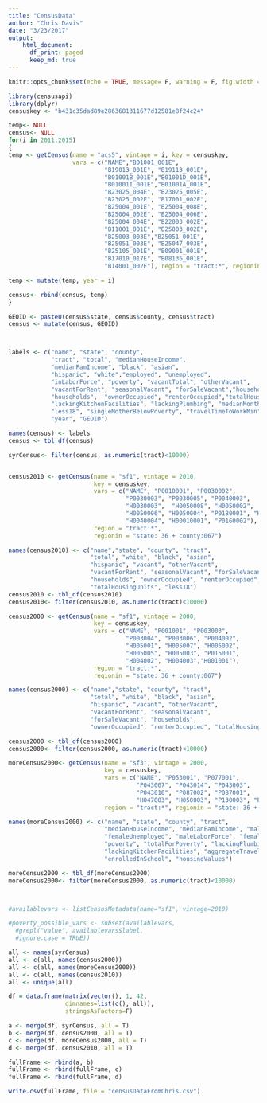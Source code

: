 ```yaml
---
title: "CensusData"
author: "Chris Davis"
date: "3/23/2017"
output: 
    html_document:
      df_print: paged
      keep_md: true
---
```


```r
knitr::opts_chunk$set(echo = TRUE, message= F, warning = F, fig.width = 10, fig.height = 10)
```

```r
library(censusapi)
library(dplyr)
censuskey <- "b431c35dad89e2863681311677d12581e8f24c24"

temp<- NULL
census<- NULL
for(i in 2011:2015)
{
temp <- getCensus(name = "acs5", vintage = i, key = censuskey, 
                  vars = c("NAME","B01001_001E", 
                           "B19013_001E", "B19113_001E", 
                           "B01001B_001E","B01001D_001E",
                           "B01001I_001E","B01001A_001E",
                           "B23025_004E", "B23025_005E", 
                           "B23025_002E", "B17001_002E", 
                           "B25004_001E", "B25004_008E", 
                           "B25004_002E", "B25004_006E", 
                           "B25004_004E", "B22003_002E", 
                           "B11001_001E", "B25003_002E", 
                           "B25003_003E","B25051_001E", 
                           "B25051_003E", "B25047_003E", 
                           "B25105_001E", "B09001_001E", 
                           "B17010_017E", "B08136_001E", 
                           "B14001_002E"), region = "tract:*", regionin = "state: 36 + county:067")

temp <- mutate(temp, year = i)

census<- rbind(census, temp)
}

GEOID <- paste0(census$state, census$county, census$tract)
census <- mutate(census, GEOID)



labels <- c("name", "state", "county", 
            "tract", "total", "medianHouseIncome", 
            "medianFamIncome", "black", "asian", 
            "hispanic", "white","employed", "unemployed", 
            "inLaborForce", "poverty", "vacantTotal", "otherVacant", 
            "vacantForRent", "seasonalVacant", "forSaleVacant","householdReceivedSnap",
            "households",  "ownerOccupied", "renterOccupied","totalHousingUnits",
            "lackingKitchenFacilities", "lackingPlumbing", "medianMonthlyHousingCosts",
            "less18", "singleMotherBelowPoverty", "travelTimeToWorkMin", "enrolledInSchool", 
            "year", "GEOID")

names(census) <- labels
census <- tbl_df(census)

syrCensus<- filter(census, as.numeric(tract)<10000)


census2010 <- getCensus(name = "sf1", vintage = 2010, 
                        key = censuskey,
                        vars = c("NAME", "P0010001", "P0030002", 
                                 "P0030003", "P0030005", "P0040003", 
                                 "H0030003",  "H0050008", "H0050002", 
                                 "H0050006", "H0050004", "P0180001", "H0140002", 
                                 "H0040004", "H00010001", "P0160002"),
                        region = "tract:*", 
                        regionin = "state: 36 + county:067")

names(census2010) <- c("name","state", "county", "tract",
                       "total", "white", "black", "asian", 
                       "hispanic", "vacant", "otherVacant", 
                       "vacantForRent", "seasonalVacant", "forSaleVacant",
                       "households", "ownerOccupied", "renterOccupied", 
                       "totalHousingUnits", "less18")
census2010 <- tbl_df(census2010)
census2010<- filter(census2010, as.numeric(tract)<10000)

census2000 <- getCensus(name = "sf1", vintage = 2000, 
                        key = censuskey, 
                        vars = c("NAME", "P001001", "P003003", 
                                 "P003004", "P003006", "P004002", 
                                 "H005001", "H005007", "H005002", 
                                 "H005005", "H005003", "P015001", 
                                 "H004002", "H004003","H001001"), 
                        region = "tract:*", 
                        regionin = "state: 36 + county:067")

names(census2000) <- c("name","state", "county", "tract",
                       "total", "white", "black", "asian", 
                       "hispanic", "vacant", "otherVacant", 
                       "vacantForRent", "seasonalVacant", 
                       "forSaleVacant", "households", 
                       "ownerOccupied", "renterOccupied", "totalHousingUnits")

census2000 <- tbl_df(census2000)
census2000<- filter(census2000, as.numeric(tract)<10000)

moreCensus2000<- getCensus(name = "sf3", vintage = 2000, 
                           key = censuskey,
                           vars = c("NAME", "P053001", "P077001",
                                    "P043007", "P043014", "P043003",
                                    "P043010", "P087002", "P087001", 
                                    "H047003", "H050003", "P130003", "P038010", "H076001"), 
                           region = "tract:*", regionin = "state: 36 + county:067")

names(moreCensus2000) <- c("name", "state", "county", "tract", 
                           "medianHouseIncome", "medianFamIncome", "maleUnemployed",
                           "femaleUnemployed", "maleLaborForce", "femaleLaborForce", 
                           "poverty", "totalForPoverty", "lackingPlumbing",
                           "lackingKitchenFacilities", "aggregateTravelTimeToWork",
                           "enrolledInSchool", "housingValues")

moreCensus2000 <- tbl_df(moreCensus2000)
moreCensus2000<- filter(moreCensus2000, as.numeric(tract)<10000)



#availablevars <- listCensusMetadata(name="sf1", vintage=2010)

#poverty_possible_vars <- subset(availablevars, 
  #grepl("value", availablevars$label, 
  #ignore.case = TRUE))

```

```r

all <- names(syrCensus)
all <- c(all, names(census2000))
all <- c(all, names(moreCensus2000))
all <- c(all, names(census2010))
all <- unique(all)

df = data.frame(matrix(vector(), 1, 42,
                dimnames=list(c(), all)),
                stringsAsFactors=F)

a <- merge(df, syrCensus, all = T)
b <- merge(df, census2000, all = T)
c <- merge(df, moreCensus2000, all = T)
d <- merge(df, census2010, all = T)

fullFrame <- rbind(a, b)
fullFrame <- rbind(fullFrame, c)
fullFrame <- rbind(fullFrame, d)


```

```r
write.csv(fullFrame, file = "censusDataFromChris.csv")
```


